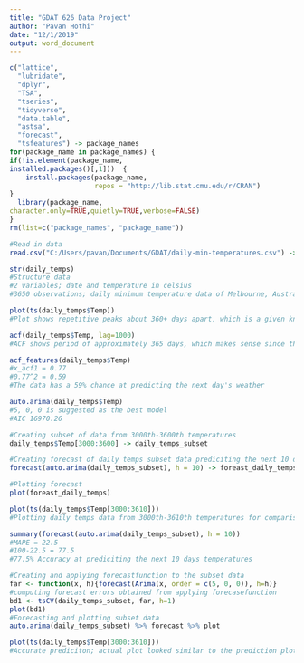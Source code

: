 ```yaml
---
title: "GDAT 626 Data Project"
author: "Pavan Hothi"
date: "12/1/2019"
output: word_document
---
```


```r

c("lattice", 
  "lubridate",
  "dplyr",
  "TSA",
  "tseries",
  "tidyverse",
  "data.table",
  "astsa",
  "forecast",
  "tsfeatures") -> package_names
for(package_name in package_names) {
if(!is.element(package_name,
installed.packages()[,1]))  {
    install.packages(package_name,
                     repos = "http://lib.stat.cmu.edu/r/CRAN")
}
  library(package_name,
character.only=TRUE,quietly=TRUE,verbose=FALSE)
}
rm(list=c("package_names", "package_name"))


```


```r

#Read in data
read.csv("C:/Users/pavan/Documents/GDAT/daily-min-temperatures.csv") -> daily_temps

str(daily_temps)
#Structure data
#2 variables; date and temperature in celsius 
#3650 observations; daily minimum temperature data of Melbourne, Austraila from 01/01/1981-12/31/1990

plot(ts(daily_temps$Temp))
#Plot shows repetitive peaks about 360+ days apart, which is a given knowing this is daily data on temperature. Seasonality is expected. 

acf(daily_temps$Temp, lag=1000)
#ACF shows period of approximately 365 days, which makes sense since this is daily data; further evidence pointing towards seasonality 

acf_features(daily_temps$Temp)
#x_acf1 = 0.77
#0.77^2 = 0.59
#The data has a 59% chance at predicting the next day's weather 


```


```r

auto.arima(daily_temps$Temp)
#5, 0, 0 is suggested as the best model
#AIC 16970.26

#Creating subset of data from 3000th-3600th temperatures
daily_temps$Temp[3000:3600] -> daily_temps_subset

#Creating forecast of daily temps subset data prediciting the next 10 days temperatures 
forecast(auto.arima(daily_temps_subset), h = 10) -> foreast_daily_temps

#Plotting forecast
plot(foreast_daily_temps)

plot(ts(daily_temps$Temp[3000:3610]))
#Plotting daily temps data from 3000th-3610th temperatures for comparison to forecast plot of the next 10 days temperatures; shows prediciton is accurate since plots seem to be similar 

summary(forecast(auto.arima(daily_temps_subset), h = 10))
#MAPE = 22.5
#100-22.5 = 77.5
#77.5% Accuracy at prediciting the next 10 days temperatures 


```


```r

#Creating and applying forecastfunction to the subset data
far <- function(x, h){forecast(Arima(x, order = c(5, 0, 0)), h=h)}
#computing forecast errors obtained from applying forecasefunction 
bd1 <- tsCV(daily_temps_subset, far, h=1)
plot(bd1)
#Forecasting and plotting subset data
auto.arima(daily_temps_subset) %>% forecast %>% plot

plot(ts(daily_temps$Temp[3000:3610]))
#Accurate prediciton; actual plot looked similar to the prediction plot


```

